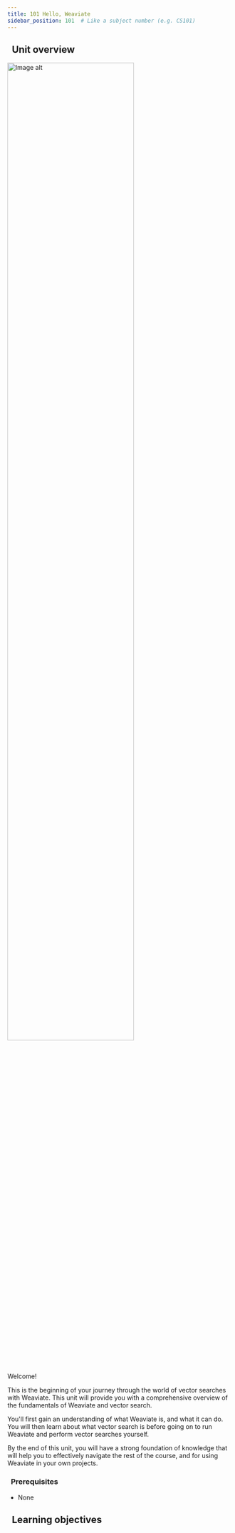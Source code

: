 ```yaml
---
title: 101 Hello, Weaviate
sidebar_position: 101  # Like a subject number (e.g. CS101)
---
```


## <i class="fa-solid fa-chalkboard-user"></i>&nbsp;&nbsp;Unit overview


<img src={imageUrl} alt="Image alt" width="75%"/>

<!-- Provide context for this course, in addition to the concrete learning goals and outcomes. Why would someone want to do this unit? -->

Welcome!

This is the beginning of your journey through the world of vector searches with Weaviate. This unit will provide you with a comprehensive overview of the fundamentals of Weaviate and vector search.

You'll first gain an understanding of what Weaviate is, and what it can do. You will then learn about what vector search is before going on to run Weaviate and perform vector searches yourself.

By the end of this unit, you will have a strong foundation of knowledge that will help you to effectively navigate the rest of the course, and for using Weaviate in your own projects.

### <i class="fa-solid fa-clipboard-list-check"></i>&nbsp;&nbsp;Prerequisites

- None

## <i class="fa-solid fa-chalkboard-user"></i>&nbsp;&nbsp;Learning objectives


<LearningGoalsExp />  


<LearningGoals unitName="hello_weaviate"/>  
